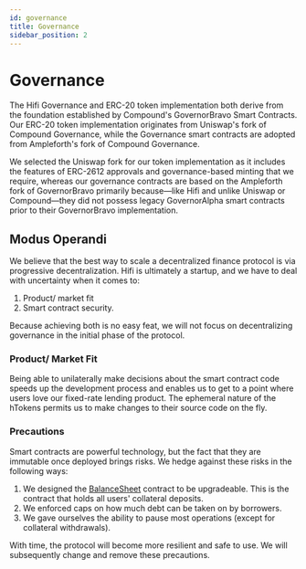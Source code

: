 ```yaml
---
id: governance
title: Governance
sidebar_position: 2
---
```



# Governance

The Hifi Governance and ERC-20 token implementation both derive from the foundation established by Compound's GovernorBravo Smart Contracts. Our ERC-20 token implementation originates from Uniswap's fork of Compound Governance, while the Governance smart contracts are adopted from Ampleforth's fork of Compound Governance.

We selected the Uniswap fork for our token implementation as it includes the features of ERC-2612 approvals and governance-based minting that we require, whereas our governance contracts are based on the Ampleforth fork of GovernorBravo primarily because—like Hifi and unlike Uniswap or Compound—they did not possess legacy GovernorAlpha smart contracts prior to their GovernorBravo implementation.

## Modus Operandi

We believe that the best way to scale a decentralized finance protocol is via progressive decentralization. Hifi is ultimately a startup, and we have to deal with uncertainty when it comes to:

1. Product/ market fit
2. Smart contract security.

Because achieving both is no easy feat, we will not focus on decentralizing governance in the initial phase of the protocol.

### Product/ Market Fit

Being able to unilaterally make decisions about the smart contract code speeds up the development process and enables us to get to a point where users love our fixed-rate lending product.
The ephemeral nature of the hTokens permits us to make changes to their source code on the fly.

### Precautions

Smart contracts are powerful technology, but the fact that they are immutable once deployed brings risks. We hedge against these risks in the following ways:

1. We designed the [BalanceSheet](../technical-reference/core/balance-sheet.md) contract to be upgradeable. This is
   the contract that holds all users' collateral deposits.
2. We enforced caps on how much debt can be taken on by borrowers.
3. We gave ourselves the ability to pause most operations (except for collateral withdrawals).

With time, the protocol will become more resilient and safe to use. We will subsequently change and remove these
precautions.
